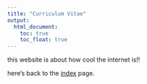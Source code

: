 ```yaml
---
title: "Curriculum Vitae"
output: 
  html_document:
    toc: true
    toc_float: true
---
```


this website is about how cool the internet is!!

here's back to the [index](index.html) page.

